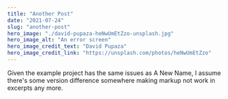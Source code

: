 ---
title: "Another Post"
date: "2021-07-24"
slug: "another-post"
hero_image: "./david-pupaza-heNwUmEtZzo-unsplash.jpg"
hero_image_alt: "An error screen"
hero_image_credit_text: "David Pupaza"
hero_image_credit_link: "https://unsplash.com/photos/heNwUmEtZzo"
---

Given the example project has the same issues as A New Name, I assume there's some version difference somewhere making markup not work in excerpts any more.
